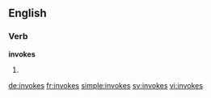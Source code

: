 ==English==

===Verb===
'''invokes'''

# {{en-third-person singular of|invoke}}

[[de:invokes]]
[[fr:invokes]]
[[simple:invokes]]
[[sv:invokes]]
[[vi:invokes]]